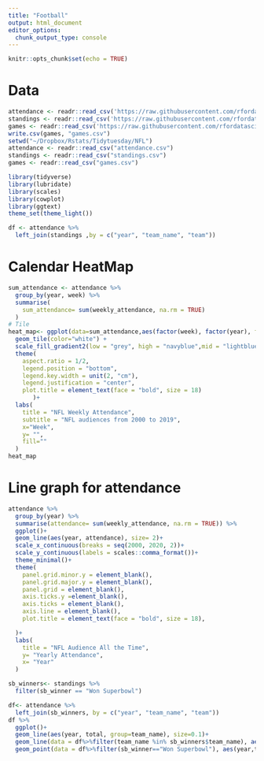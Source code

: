 ```yaml
---
title: "Football"
output: html_document
editor_options: 
  chunk_output_type: console
---
```


```r
knitr::opts_chunk$set(echo = TRUE)
```

# Data 
```r
attendance <- readr::read_csv('https://raw.githubusercontent.com/rfordatascience/tidytuesday/master/data/2020/2020-02-04/attendance.csv')
standings <- readr::read_csv('https://raw.githubusercontent.com/rfordatascience/tidytuesday/master/data/2020/2020-02-04/standings.csv')
games <- readr::read_csv('https://raw.githubusercontent.com/rfordatascience/tidytuesday/master/data/2020/2020-02-04/games.csv')
write.csv(games, "games.csv")
setwd("~/Dropbox/Rstats/Tidytuesday/NFL")
attendance <- readr::read_csv("attendance.csv")
standings <- readr::read_csv("standings.csv")
games <- readr::read_csv("games.csv")
```

```r
library(tidyverse)
library(lubridate)
library(scales)
library(cowplot)
library(ggtext)
theme_set(theme_light())
```


```r
df <- attendance %>%
  left_join(standings ,by = c("year", "team_name", "team"))
```

# Calendar HeatMap 
```r
sum_attendance <- attendance %>%
  group_by(year, week) %>%
  summarise(
    sum_attendance= sum(weekly_attendance, na.rm = TRUE)
  ) 
# Tile   
heat_map<- ggplot(data=sum_attendance,aes(factor(week), factor(year), fill=sum_attendance)) +
  geom_tile(color="white") +
  scale_fill_gradient2(low = "grey", high = "navyblue",mid = "lightblue", midpoint = 2000000, breaks=c(1700000,2000000,2300000), labels=c("Low","Medium" ,"High"))+
  theme(
    aspect.ratio = 1/2,
    legend.position = "bottom",
    legend.key.width = unit(2, "cm"),
    legend.justification = "center",
    plot.title = element_text(face = "bold", size = 18)
       )+
  labs(
    title = "NFL Weekly Attendance",
    subtitle = "NFL audiences from 2000 to 2019",
    x="Week",
    y= "",
    fill=""
  )
heat_map
```

# Line graph for attendance
```r
attendance %>%
  group_by(year) %>%
  summarise(attendance= sum(weekly_attendance, na.rm = TRUE)) %>%
  ggplot()+
  geom_line(aes(year, attendance), size= 2)+
  scale_x_continuous(breaks = seq(2000, 2020, 2))+
  scale_y_continuous(labels = scales::comma_format())+
  theme_minimal()+
  theme(
    panel.grid.minor.y = element_blank(),
    panel.grid.major.y = element_blank(),
    panel.grid = element_blank(),
    axis.ticks.y =element_blank(),
    axis.ticks = element_blank(),
    axis.line = element_blank(),
    plot.title = element_text(face = "bold", size = 18),

  )+
  labs(
    title = "NFL Audience All the Time",
    y= "Yearly Attendance",
    x= "Year"
  )

```

```r
sb_winners<- standings %>%
  filter(sb_winner == "Won Superbowl")

df<- attendance %>%
  left_join(sb_winners, by = c("year", "team_name", "team")) 
df %>%
  ggplot()+
  geom_line(aes(year, total, group=team_name), size=0.1)+
  geom_line(data = df%>%filter(team_name %in% sb_winners$team_name), aes(year,total, color=team_name), size=0.9)+
  geom_point(data = df%>%filter(sb_winner=="Won Superbowl"), aes(year,total), alpha=1/17, size=5)
  
```


```r

```


